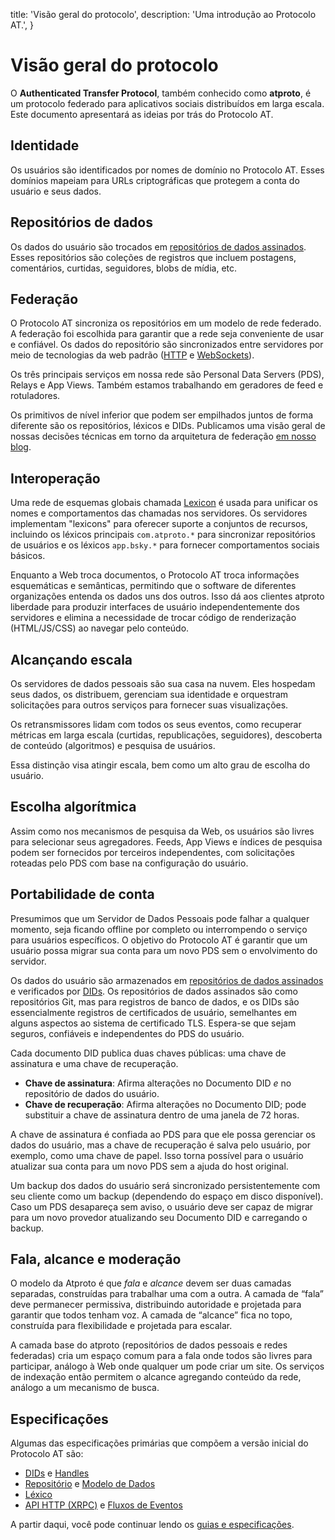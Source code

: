   title: 'Visão geral do protocolo',
  description:
    'Uma introdução ao Protocolo AT.',
}

# Visão geral do protocolo

O **Authenticated Transfer Protocol**, também conhecido como **atproto**, é um protocolo federado para aplicativos sociais distribuídos em larga escala. Este documento apresentará as ideias por trás do Protocolo AT.

## Identidade

Os usuários são identificados por nomes de domínio no Protocolo AT. Esses domínios mapeiam para URLs criptográficas que protegem a conta do usuário e seus dados.

## Repositórios de dados

Os dados do usuário são trocados em [repositórios de dados assinados](/guides/data-repos). Esses repositórios são coleções de registros que incluem postagens, comentários, curtidas, seguidores, blobs de mídia, etc.

## Federação

O Protocolo AT sincroniza os repositórios em um modelo de rede federado. A federação foi escolhida para garantir que a rede seja conveniente de usar e confiável. Os dados do repositório são sincronizados entre servidores por meio de tecnologias da web padrão ([HTTP](/specs/xrpc) e [WebSockets](/specs/event-stream)).

Os três principais serviços em nossa rede são Personal Data Servers (PDS), Relays e App Views. Também estamos trabalhando em geradores de feed e rotuladores.

Os primitivos de nível inferior que podem ser empilhados juntos de forma diferente são os repositórios, léxicos e DIDs. Publicamos uma visão geral de nossas decisões técnicas em torno da arquitetura de federação [em nosso blog](https://bsky.social/about/blog/5-5-2023-federation-architecture).

## Interoperação

Uma rede de esquemas globais chamada [Lexicon](/specs/lexicon) é usada para unificar os nomes e comportamentos das chamadas nos servidores. Os servidores implementam "lexicons" para oferecer suporte a conjuntos de recursos, incluindo os léxicos principais `com.atproto.*` para sincronizar repositórios de usuários e os léxicos `app.bsky.*` para fornecer comportamentos sociais básicos.

Enquanto a Web troca documentos, o Protocolo AT troca informações esquemáticas e semânticas, permitindo que o software de diferentes organizações entenda os dados uns dos outros. Isso dá aos clientes atproto liberdade para produzir interfaces de usuário independentemente dos servidores e elimina a necessidade de trocar código de renderização (HTML/JS/CSS) ao navegar pelo conteúdo.

## Alcançando escala

Os servidores de dados pessoais são sua casa na nuvem. Eles hospedam seus dados, os distribuem, gerenciam sua identidade e orquestram solicitações para outros serviços para fornecer suas visualizações.

Os retransmissores lidam com todos os seus eventos, como recuperar métricas em larga escala (curtidas, republicações, seguidores), descoberta de conteúdo (algoritmos) e pesquisa de usuários.

Essa distinção visa atingir escala, bem como um alto grau de escolha do usuário.

## Escolha algorítmica

Assim como nos mecanismos de pesquisa da Web, os usuários são livres para selecionar seus agregadores. Feeds, App Views e índices de pesquisa podem ser fornecidos por terceiros independentes, com solicitações roteadas pelo PDS com base na configuração do usuário.

## Portabilidade de conta

Presumimos que um Servidor de Dados Pessoais pode falhar a qualquer momento, seja ficando offline por completo ou interrompendo o serviço para usuários específicos. O objetivo do Protocolo AT é garantir que um usuário possa migrar sua conta para um novo PDS sem o envolvimento do servidor.

Os dados do usuário são armazenados em [repositórios de dados assinados](/guides/data-repos) e verificados por [DIDs](/guides/identity). Os repositórios de dados assinados são como repositórios Git, mas para registros de banco de dados, e os DIDs são essencialmente registros de certificados de usuário, semelhantes em alguns aspectos ao sistema de certificado TLS. Espera-se que sejam seguros, confiáveis ​​e independentes do PDS do usuário.

Cada documento DID publica duas chaves públicas: uma chave de assinatura e uma chave de recuperação.

* **Chave de assinatura**: Afirma alterações no Documento DID *e* no repositório de dados do usuário.
* **Chave de recuperação**: Afirma alterações no Documento DID; pode substituir a chave de assinatura dentro de uma janela de 72 horas.

A chave de assinatura é confiada ao PDS para que ele possa gerenciar os dados do usuário, mas a chave de recuperação é salva pelo usuário, por exemplo, como uma chave de papel. Isso torna possível para o usuário atualizar sua conta para um novo PDS sem a ajuda do host original.

Um backup dos dados do usuário será sincronizado persistentemente com seu cliente como um backup (dependendo do espaço em disco disponível). Caso um PDS desapareça sem aviso, o usuário deve ser capaz de migrar para um novo provedor atualizando seu Documento DID e carregando o backup.

## Fala, alcance e moderação

O modelo da Atproto é que _fala_ e _alcance_ devem ser duas camadas separadas, construídas para trabalhar uma com a outra. A camada de “fala” deve permanecer permissiva, distribuindo autoridade e projetada para garantir que todos tenham voz. A camada de “alcance” fica no topo, construída para flexibilidade e projetada para escalar.

A camada base do atproto (repositórios de dados pessoais e redes federadas) cria um espaço comum para a fala onde todos são livres para participar, análogo à Web onde qualquer um pode criar um site. Os serviços de indexação então permitem o alcance agregando conteúdo da rede, análogo a um mecanismo de busca.

## Especificações

Algumas das especificações primárias que compõem a versão inicial do Protocolo AT são:

- [DIDs](/specs/did) e [Handles](/specs/handle)
- [Repositório](/specs/repository) e [Modelo de Dados](/specs/data-model)
- [Léxico](/specs/lexicon)
- [API HTTP (XRPC)](/specs/xrpc) e [Fluxos de Eventos](/specs/event-stream)

A partir daqui, você pode continuar lendo os [guias e especificações](/).